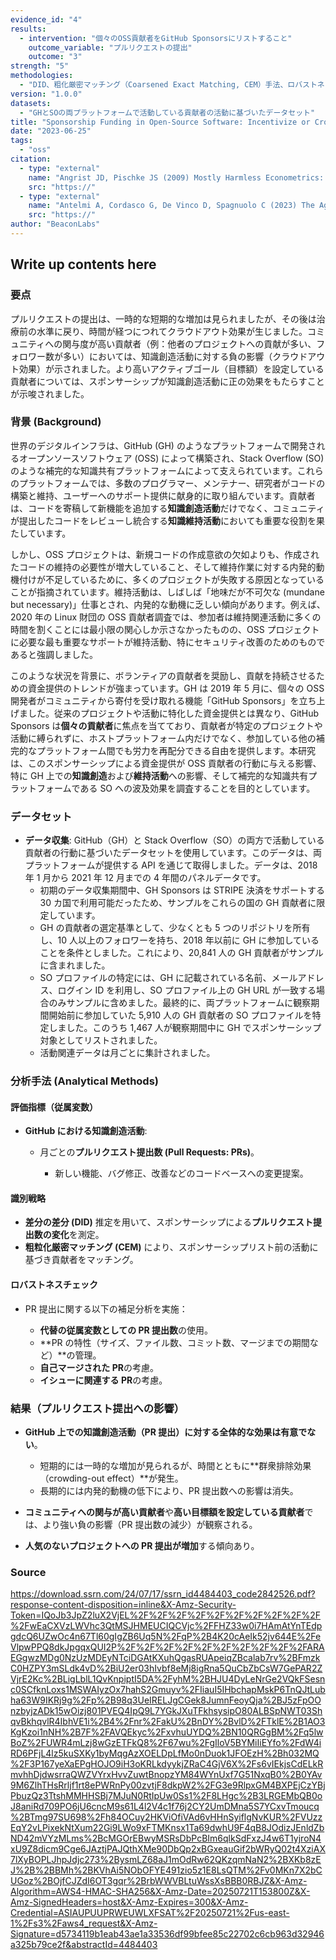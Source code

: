 ```yaml
---
evidence_id: "4"
results:
  - intervention: "個々のOSS貢献者をGitHub Sponsorsにリストすること"
    outcome_variable: "プルリクエストの提出"
    outcome: "3"
strength: "5"
methodologies:
  - "DID、粗化厳密マッチング（Coarsened Exact Matching, CEM）手法、ロバストネスチェック"
version: "1.0.0"
datasets:
  - "GHとSOの両プラットフォームで活動している貢献者の活動に基づいたデータセット"
title: "Sponsorship Funding in Open-Source Software: Incentivize or Crowd-Out Motivations to Create, Maintain and Share?"
date: "2023-06-25"
tags:
  - "oss"
citation:
  - type: "external"
    name: "Angrist JD, Pischke JS (2009) Mostly Harmless Econometrics: An Empiricist’s Companion (Princeton University Press)."
    src: "https://"
  - type: "external"
    name: "Antelmi A, Cordasco G, De Vinco D, Spagnuolo C (2023) The Age of Snippet Programming: Toward Understanding Developer Communities in Stack Overflow and Reddit. Companion Proceedings of the ACM Web Conference 2023, 1218–1224, WWW ’23 Companion (Association for Computing Machinery)."
    src: "https://"
author: "BeaconLabs"
---
```


## Write up contents here

### 要点

プルリクエストの提出は、一時的な短期的な増加は見られましたが、その後は治療前の水準に戻り、時間が経つにつれてクラウドアウト効果が生じました。コミュニティへの関与度が高い貢献者（例：他者のプロジェクトへの貢献が多い、フォロワー数が多い）においては、知識創造活動に対する負の影響（クラウドアウト効果）が示されました。より高いアクティブゴール（目標額）を設定している貢献者については、スポンサーシップが知識創造活動に正の効果をもたらすことが示唆されました。

### 背景 (Background)

世界のデジタルインフラは、GitHub (GH) のようなプラットフォームで開発されるオープンソースソフトウェア (OSS) によって構築され、Stack Overflow (SO) のような補完的な知識共有プラットフォームによって支えられています。これらのプラットフォームでは、多数のプログラマー、メンテナー、研究者がコードの構築と維持、ユーザーへのサポート提供に献身的に取り組んでいます。貢献者は、コードを寄稿して新機能を追加する**知識創造活動**だけでなく、コミュニティが提出したコードをレビューし統合する**知識維持活動**においても重要な役割を果たしています。

しかし、OSS プロジェクトは、新規コードの作成意欲の欠如よりも、作成されたコードの維持の必要性が増大していること、そして維持作業に対する内発的動機付けが不足しているために、多くのプロジェクトが失敗する原因となっていることが指摘されています。維持活動は、しばしば「地味だが不可欠な (mundane but necessary)」仕事とされ、内発的な動機に乏しい傾向があります。例えば、2020 年の Linux 財団の OSS 貢献者調査では、参加者は維持関連活動に多くの時間を割くことには最小限の関心しか示さなかったものの、OSS プロジェクトに必要な最も重要なサポートが維持活動、特にセキュリティ改善のためのものであると強調しました。

このような状況を背景に、ボランティアの貢献者を奨励し、貢献を持続させるための資金提供のトレンドが強まっています。GH は 2019 年 5 月に、個々の OSS 開発者がコミュニティから寄付を受け取れる機能「GitHub Sponsors」を立ち上げました。従来のプロジェクトや活動に特化した資金提供とは異なり、GitHub Sponsors は**個々の貢献者**に焦点を当てており、貢献者が特定のプロジェクトや活動に縛られずに、ホストプラットフォーム内だけでなく、参加している他の補完的なプラットフォーム間でも労力を再配分できる自由を提供します。本研究は、このスポンサーシップによる資金提供が OSS 貢献者の行動に与える影響、特に GH 上での**知識創造**および**維持活動**への影響、そして補完的な知識共有プラットフォームである SO への波及効果を調査することを目的としています。

### データセット

- **データ収集**: GitHub（GH）と Stack Overflow（SO）の両方で活動している貢献者の行動に基づいたデータセットを使用しています。このデータは、両プラットフォームが提供する API を通じて取得しました。データは、2018 年 1 月から 2021 年 12 月までの 4 年間のパネルデータです。
  - 初期のデータ収集期間中、GH Sponsors は STRIPE 決済をサポートする 30 カ国で利用可能だったため、サンプルをこれらの国の GH 貢献者に限定しています。
  - GH の貢献者の選定基準として、少なくとも 5 つのリポジトリを所有し、10 人以上のフォロワーを持ち、2018 年以前に GH に参加していることを条件としました。これにより、20,841 人の GH 貢献者がサンプルに含まれました。
  - SO プロファイルの特定には、GH に記載されている名前、メールアドレス、ログイン ID を利用し、SO プロファイル上の GH URL が一致する場合のみサンプルに含めました。最終的に、両プラットフォームに観察期間開始前に参加していた 5,910 人の GH 貢献者の SO プロファイルを特定しました。このうち 1,467 人が観察期間中に GH でスポンサーシップ対象としてリストされました。
  - 活動関連データは月ごとに集計されました。

### 分析手法 (Analytical Methods)

#### 評価指標（従属変数）

- **GitHub における知識創造活動**:

  - 月ごとの**プルリクエスト提出数 (Pull Requests: PRs)**。

    - 新しい機能、バグ修正、改善などのコードベースへの変更提案。

#### 識別戦略

- **差分の差分 (DID)** 推定を用いて、スポンサーシップによる**プルリクエスト提出数の変化**を測定。
- **粗粒化厳密マッチング (CEM)** により、スポンサーシップリスト前の活動に基づき貢献者をマッチング。

#### ロバストネスチェック

- PR 提出に関する以下の補足分析を実施：

  - **代替の従属変数としての PR 提出数**の使用。
  - \*\*PR の特性（サイズ、ファイル数、コミット数、マージまでの期間など）\*\*の管理。
  - **自己マージされた PR**の考慮。
  - **イシューに関連する PR**の考慮。

### 結果（プルリクエスト提出への影響）

- **GitHub 上での知識創造活動（PR 提出）に対する全体的な効果は有意でない**。

  - 短期的には一時的な増加が見られるが、時間とともに\*\*群衆排除効果（crowding-out effect）\*\*が発生。
  - 長期的には内発的動機の低下により、PR 提出数への影響は消失。

- **コミュニティへの関与が高い貢献者**や**高い目標額を設定している貢献者**では、より強い負の影響（PR 提出数の減少）が観察される。
- **人気のないプロジェクトへの PR 提出が増加**する傾向あり。

### Source

https://download.ssrn.com/24/07/17/ssrn_id4484403_code2842526.pdf?response-content-disposition=inline&X-Amz-Security-Token=IQoJb3JpZ2luX2VjEL%2F%2F%2F%2F%2F%2F%2F%2F%2F%2F%2FwEaCXVzLWVhc3QtMSJHMEUCIQCVjc%2FFHZ33w0i7HAmAtYnTEdpgdcQ6UZwOc4n67Tl60gIgZB6Uq5N%2FqP%2B4K20cAeIk52jv644E%2FeVlpwPPQ8dkJpgqxQUI2P%2F%2F%2F%2F%2F%2F%2F%2F%2F%2FARAEGgwzMDg0NzUzMDEyNTciDGAtKXuhQgasRUApeiqZBcalab7rv%2BFmzkC0HZPY3mSLdk4vD%2BiU2er03hIvbf8eMj8igRna5QuCbZbCsW7GePAR2ZVjrE2Kc%2BLigLblL1QvKnpiptI5DA%2FyhM%2BHJU4DyLeNrGe2VQkFSesnc0SCfknLoxs1MSWAIyzOx7hahS2Gmuyv%2FIiauI5IHbchapMskP6TnQJtLubha63W9IKRj9g%2Fp%2B98q3UeIRELJgCGek8JumnFeoyQja%2BJ5zFpOOnzbyjzADk15wOizj801PVEQ4IpQ9L7YGkJXuTFkhsysipO80ALBSpNWT03ShqvBkhqvlR4IbhVE1i%2B4%2Fnr%2FakU%2BnDY%2BvlD%2FTklE%2B1AO3KgKzoi1nNH%2B7F%2FAVQEkyc%2FxvhuUYDQ%2BN10QRGgBM%2Fq5lwBoZ%2FUWR4mLzj8wGzETFkQ8%2F67wu%2FgIloV5BYMiIiEYfo%2FdW4iRD6PFjL4lz5kuSXKy1byMqgAzXOELDpLfMo0nDuok1JFOEzH%2Bh032MQ%2F3P167yeXaEPgHOJO9iH3oKRLkdyykjZRaC4GjV6X%2Fs6vIEkjsCdELkRmvhhDjdwsrraQWZVYrxHvvZuwtBnopzYM84WYnUxf7G51NxqB0%2B0YAv9M6ZlhTHsRrljf1rt8ePWRnPy00zvtjF8dkpW2%2FG3e9RlpxGM4BXPEjCzYBjPbuzQz3TtshMMHHSBj7MJuN0RtIpUw0Ss1%2F8LHgc%2B3LRGEMbQB0oJ8aniRd709PO6jU6cncM9s61L4l2V4c1f76j2CY2UmDMna5S7YCxvTmoucq%2BTmg97SU698%2Fh84OCuy2HKViOfiVAd6vHHnSyiflgNvKUR%2FVUzzEqY2vLPixekNtXum22Gi9LWo9xFTMKnsx1Ta69dwhU9F4qB8JOdizJEnldZbND42mVYzMLms%2BcMGOrEBwyMSRsDbPcBIm6qlkSdFxzJ4w6T1yjroN4xU9Z8dicm9Cge6JAztjPAJQthXMe90DbQp2xBGxeauGif2bWRyQ02t4XziAX7lXyBOPLJhpJdjc273%2BysmLZ68aJ1mOdRw62QKzqmNaN2%2BXKb8zEJ%2B%2BBMh%2BKVhAi5NObOFYE491zio5z1E8LsQTM%2Fv0MKn7X2bCUGoz%2BOjfCJZdI6OT3gqr%2BrbWWVBLtuWssXsBBB0RBJZ&X-Amz-Algorithm=AWS4-HMAC-SHA256&X-Amz-Date=20250721T153800Z&X-Amz-SignedHeaders=host&X-Amz-Expires=300&X-Amz-Credential=ASIAUPUUPRWEUWLXFSAT%2F20250721%2Fus-east-1%2Fs3%2Faws4_request&X-Amz-Signature=d5734119b1eab43ae1a33536df99bfee85c22702c6cb963d32946a325b79ce2f&abstractId=4484403
